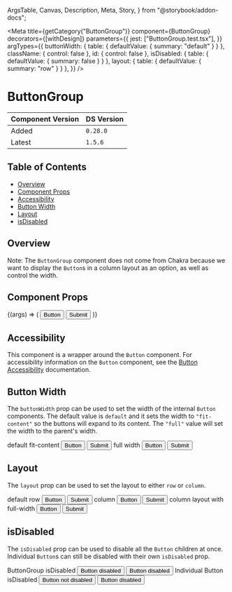   ArgsTable,
  Canvas,
  Description,
  Meta,
  Story,
} from "@storybook/addon-docs";


<Meta
  title={getCategory("ButtonGroup")}
  component={ButtonGroup}
  decorators={[withDesign]}
  parameters={{
    jest: ["ButtonGroup.test.tsx"],
  }}
  argTypes={{
    buttonWidth: { table: { defaultValue: { summary: "default" } } },
    className: { control: false },
    id: { control: false },
    isDisabled: { table: { defaultValue: { summary: false } } },
    layout: { table: { defaultValue: { summary: "row" } } },
  }}
/>

# ButtonGroup

| Component Version | DS Version |
| ----------------- | ---------- |
| Added             | `0.28.0`   |
| Latest            | `1.5.6`    |

## Table of Contents

- [Overview](#overview)
- [Component Props](#component-props)
- [Accessibility](#accessibility)
- [Button Width](#button-width)
- [Layout](#layout)
- [isDisabled](#isDisabled)

## Overview

<Description of={ButtonGroup} />

Note: The `ButtonGroup` component does not come from Chakra because we want to
display the `Button`s in a column layout as an option, as well as control the
width.

## Component Props

<Canvas withToolbar>
  <Story
    name="ButtonGroup with Controls"
    args={{
      buttonWidth: "default",
      className: undefined,
      id: "button-id",
      isDisabled: false,
      layout: "row",
    }}
  >
    {(args) => (
      <ButtonGroup {...args}>
        <Button buttonType="secondary" id="group-1">
          Button
        </Button>
        <Button id="group-2">Submit</Button>
      </ButtonGroup>
    )}
  </Story>
</Canvas>

<ArgsTable story="ButtonGroup with Controls" />

## Accessibility

This component is a wrapper around the `Button` component. For accessibility
information on the `Button` component, see the
[Button Accessibility](https://nypl.github.io/nypl-design-system/reservoir/v1/?path=/docs/components-form-elements-button--button-with-controls#accessibility)
documentation.

## Button Width

The `buttonWidth` prop can be used to set the width of the internal `Button`
components. The default value is `default` and it sets the width to `"fit-content"`
so the buttons will expand to its content. The `"full"` value will set the width
to the parent's width.

<Canvas>
  <DSProvider>
    <SimpleGrid columns={1}>
      <Heading level="three">default fit-content</Heading>
      <ButtonGroup>
        <Button buttonType="secondary" id="width-fit-1">
          Button
        </Button>
        <Button id="width-fit-2">Submit</Button>
      </ButtonGroup>
      <Heading level="three">full width</Heading>
      <ButtonGroup buttonWidth="full">
        <Button buttonType="secondary" id="width-full-1">
          Button
        </Button>
        <Button id="width-full-2">Submit</Button>
      </ButtonGroup>
    </SimpleGrid>
  </DSProvider>
</Canvas>

## Layout

The `layout` prop can be used to set the layout to either `row` or `column`.

<Canvas>
  <DSProvider>
    <SimpleGrid columns={1}>
      <Heading level="three">default row</Heading>
      <ButtonGroup>
        <Button buttonType="secondary" id="row-1">
          Button
        </Button>
        <Button id="row-2">Submit</Button>
      </ButtonGroup>
      <Heading level="three">column</Heading>
      <ButtonGroup layout="column">
        <Button buttonType="secondary" id="column-1">
          Button
        </Button>
        <Button id="column-2">Submit</Button>
      </ButtonGroup>
      <Heading level="three">column layout with full-width</Heading>
      <ButtonGroup buttonWidth="full" layout="column">
        <Button buttonType="secondary" id="column-full-1">
          Button
        </Button>
        <Button id="column-full-2">Submit</Button>
      </ButtonGroup>
    </SimpleGrid>
  </DSProvider>
</Canvas>

## isDisabled

The `isDisabled` prop can be used to disable all the `Button` children at once.
Individual `Button`s can still be disabled with their own `isDisabled` prop.

<Canvas>
  <DSProvider>
    <SimpleGrid columns={1}>
      <Heading level="three">ButtonGroup isDisabled</Heading>
      <ButtonGroup isDisabled>
        <Button buttonType="secondary" id="group-disabled-1">
          Button disabled
        </Button>
        <Button buttonType="secondary" id="group-disabled-2">
          Button disabled
        </Button>
      </ButtonGroup>
      <Heading level="three">Individual Button isDisabled</Heading>
      <ButtonGroup>
        <Button buttonType="secondary" id="individual-disabled-1">
          Button not disabled
        </Button>
        <Button buttonType="secondary" id="individual-disabled-2" isDisabled>
          Button disabled
        </Button>
      </ButtonGroup>
    </SimpleGrid>
  </DSProvider>
</Canvas>
